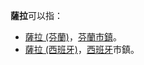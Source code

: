 '''薩拉'''可以指：
* [[薩拉_(芬蘭)|薩拉 (芬蘭)]]，[[芬蘭|芬蘭]][[芬兰市镇|市鎮]]。
* [[薩拉_(西班牙)|薩拉 (西班牙)]]，[[西班牙|西班牙]]市鎮。

{{消歧義|Cat=二字地名消歧义}}